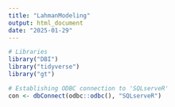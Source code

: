 ```yaml
---
title: "LahmanModeling"
output: html_document
date: "2025-01-29"
---
```


```r
# Libraries
library("DBI")
library("tidyverse")
library("gt")

# Establishing ODBC connection to 'SQLserveR'
con <- dbConnect(odbc::odbc(), "SQLserveR")
```


